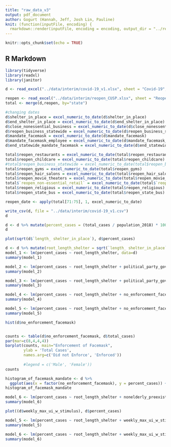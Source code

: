 ```yaml
---
title: "raw_data_v3"
output: pdf_document
author: Gogurt (Hannah, Jeff, Josh Lin, Pauline)
knit: (function(inputFile, encoding) {
  rmarkdown::render(inputFile, encoding = encoding, output_dir = "../reports/") })
---
```


```r
knitr::opts_chunk$set(echo = TRUE)
```

## R Markdown

```r
library(tidyverse)
library(readxl)
library(janitor)
```


```r
d <- read_excel("../data/interim/covid-19_v1.xlsx", sheet = "Covid-19", skip=1)
```
```r
reopen <- read_excel("../data/interim/reopen_CUSP.xlsx", sheet = "Reopening")
total <- merge(d,reopen, by="state")
```


```r
#changing dates 
d$shelter_in_place = excel_numeric_to_date(d$shelter_in_place)
d$end_shelter_in_place = excel_numeric_to_date(d$end_shelter_in_place)
d$close_nonessential_business = excel_numeric_to_date(d$close_nonessential_business)
d$reopen_business_statewide = excel_numeric_to_date(d$reopen_business_statewide)
d$mandate_facemask = excel_numeric_to_date(d$mandate_facemask)
d$mandate_facemask_employee = excel_numeric_to_date(d$mandate_facemask_employee)
d$end_statewide_mandate_facemask = excel_numeric_to_date(d$end_statewide_mandate_facemask)

```

```r
total$reopen_restaurants = excel_numeric_to_date(total$reopen_restaurants)
total$reopen_childcare = excel_numeric_to_date(total$reopen_childcare)
#total$reopen_business_statewide = excel_numeric_to_date(total$reopen_business_statewide)
total$reopen_gyms = excel_numeric_to_date(total$reopen_gyms)
total$reopen_hair_salons = excel_numeric_to_date(total$reopen_hair_salons)
total$reopen_movie_theaters = excel_numeric_to_date(total$reopen_movie_theaters)
total$`reopen_non-essential_retail` = excel_numeric_to_date(total$`reopen_non-essential_retail`)
total$reopen_religious = excel_numeric_to_date(total$reopen_religious)
total$reopen_state_bus = excel_numeric_to_date(total$reopen_state_bus)
```

```r
reopen_date <- apply(total[71:75], 1, excel_numeric_to_date)
```


```r
write_csv(d, file = "../data/interim/covid-19_v1.csv")
d
```
```r
d <- d %>% mutate(percent_cases = (total_cases / population_2018) * 100)
d
```
```r
plot(sqrt(d$`length_ shelter_in_place`), d$percent_cases)
```
```r
d <- d %>% mutate(root_length_shelter = sqrt(`length_ shelter_in_place`))
model_1 <- lm(percent_cases ~ root_length_shelter, data=d)
summary(model_1)
```
```r
model_2 <- lm(percent_cases ~ root_length_shelter + political_party_governor, data=d)
summary(model_2)
```

```r
model_3 <- lm(percent_cases ~ root_length_shelter + political_party_governor + (political_party_governor * root_length_shelter), data = d)
summary(model_3)
```

```r
model_4 <- lm(percent_cases ~ root_length_shelter + no_enforcement_facemask, data = d)
summary(model_4)
```

```r
model_5 <- lm(percent_cases ~ root_length_shelter + no_enforcement_facemask + (root_length_shelter * no_enforcement_facemask), data = d)
summary(model_5)
```
```r
hist(d$no_enforcement_facemask)


counts <- table(d$no_enforcement_facemask, d$total_cases)
par(mar=c(8,4,4,4))
barplot(counts, main="Enforcement of Facemask",
        ylab = 'Total Cases',
        names.arg=c('Did not Enforce', 'Enforced'))
        
        #legend = c('Male', 'Female'))
counts
```

```r
histogram_of_facemask_mandate <- d %>%
  ggplot(aes(x = factor(no_enforcement_facemask), y = percent_cases)) + geom_bar(stat = 'identity') 
histogram_of_facemask_mandate

```

```r
model_6 <- lm(percent_cases ~ root_length_shelter + nonelderly_preexisting_cond, data = d)
summary(model_6)
```



```r
plot((d$weekly_max_ui_w_stimulus), d$percent_cases)
```

```r
model_5 <- lm(percent_cases ~ root_length_shelter + weekly_max_ui_w_stimulus + percent_unemployed_2018, data = d)
summary(model_5)
```

```r
model_6 <- lm(percent_cases ~ root_length_shelter + weekly_max_ui_w_stimulus + percent_unemployed_2018 + (weekly_max_ui_w_stimulus * percent_unemployed_2018), data = d)
summary(model_6)
```

